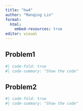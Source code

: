 ```yaml
---
title: "hw4"
author: "Manqing Lin"
format:
  html:
    embed-resources: true
editor: visual
---
```


## Problem1

```r
#| code-fold: true
#| code-summary: "Show the code"
```

## Problem2

```r
#| code-fold: true
#| code-summary: "Show the code"
```
